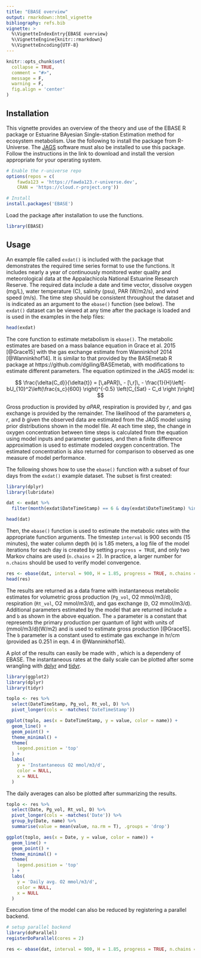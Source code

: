 ```yaml
---
title: "EBASE overview"
output: rmarkdown::html_vignette
bibliography: refs.bib
vignette: >
  %\VignetteIndexEntry{EBASE overview}
  %\VignetteEngine{knitr::rmarkdown}
  %\VignetteEncoding{UTF-8}
---
```


```r
knitr::opts_chunk$set(
  collapse = TRUE,
  comment = "#>", 
  message = F, 
  warning = F, 
  fig.align = 'center'
)
```

## Installation 

This vignette provides an overview of the theory and use of the EBASE R package or Estuarine BAyesian Single-station Estimation method for ecosystem metabolism.  Use the following to install the package from R-Universe.  The [JAGS](https://mcmc-jags.sourceforge.io/) software must also be installed to use this package.  Follow the instructions in the link to download and install the version appropriate for your operating system.   


``` r
# Enable the r-universe repo
options(repos = c(
    fawda123 = 'https://fawda123.r-universe.dev',
    CRAN = 'https://cloud.r-project.org'))

# Install
install.packages('EBASE')
```

Load the package after installation to use the functions. 

```r
library(EBASE)
```

## Usage

An example file called `exdat()` is included with the package that demonstrates the required time series format to use the functions.  It includes nearly a year of continuously monitored water quality and meteorological data at the Appalachicola National Estuarine Research Reserve.  The required data include a date and time vector, dissolve oxygen (mg/L), water temperature (C), salinity (psu), PAR (W/m2/s), and wind speed (m/s).  The time step should be consistent throughout the dataset and is indicated as an argument to the `ebase()` function (see below).  The `exdat()` dataset can be viewed at any time after the package is loaded and is used in the examples in the help files:

```r
head(exdat)
```

The core function to estimate metabolism is `ebase()`.  The metabolic estimates are based on a mass balance equation in Grace et al. 2015 [@Grace15] with the gas exchange estimate from Wanninkhof 2014 [@Wanninkhof14].  It is similar to that provided by the BASEmetab R package at https://github.com/dgiling/BASEmetab, with modifications to estimate different parameters. The equation optimized in the JAGS model is: 

$$
\frac{\delta{C_d}}{\delta{t}} = [\,aPAR]\, - [\,r]\, - \frac{1}{H}\left[-bU_{10}^2\left(\frac{s_c}{600} \right)^{-0.5} \left(C_{Sat} - C_d \right )\right]
$$

Gross production is provided by *aPAR*, respiration is provided by *r*, and gas exchange is provided by the remainder.  The likelihood of the parameters *a*, *r*, and *b* given the observed data are estimated from the JAGS model using prior distributions shown in the model file. At each time step, the change in oxygen concentration between time steps is calculated from the equation using model inputs and parameter guesses, and then a finite difference approximation is used to estimate modeled oxygen concentration.  The estimated concentration is also returned for comparison to observed as one measure of model performance.

The following shows how to use the `ebase()` function with a subset of four days from the `exdat()` example dataset.  The subset is first created: 

```r
library(dplyr)
library(lubridate)

dat <- exdat %>%
  filter(month(exdat$DateTimeStamp) == 6 & day(exdat$DateTimeStamp) %in% 1:4)

head(dat)
```

Then, the `ebase()` function is used to estimate the metabolic rates with the appropriate function arguments.  The timestep `interval` is 900 seconds (15 minutes), the water column depth (`H`) is 1.85 meters, a log file of the model iterations for each day is created by setting `progress = TRUE`, and only two Markov chains are used (`n.chains` = 2). In practice, a larger number for `n.chains` should be used to verify model convergence.  

```r
res <- ebase(dat, interval = 900, H = 1.85, progress = TRUE, n.chains = 2)
head(res)
```

The results are returned as a data frame with instantaneous metabolic estimates for volumetric gross production (`Pg_vol`, O2 mmol/m3/d), respiration (`Rt_vol`,  O2 mmol/m3/d), and gas exchange (`D`, O2 mmol/m3/d).  Additional parameters estimated by the model that are returned include `a` and `b` as shown in the above equation.  The `a` parameter is a constant that represents the primary production per quantum of light with units of  (mmol/m3/d)(W/m2) and is used to estimate gross production [@Grace15].  The `b` parameter is a constant used to estimate gas exchange in hr/cm (provided as 0.251 in eqn. 4 in @Wanninkhof14).

A plot of the results can easily be made with \code{link[ggplot2]{ggplot}}, which is a dependeny of EBASE.  The instantaneous rates at the daily scale can be plotted after some wrangling with [dplyr](https://dplyr.tidyverse.org/) and [tidyr](https://tidyr.tidyverse.org/).

```r
library(ggplot2)
library(dplyr)
library(tidyr)

toplo <- res %>% 
  select(DateTimeStamp, Pg_vol, Rt_vol, D) %>% 
  pivot_longer(cols = -matches('DateTimeStamp'))

ggplot(toplo, aes(x = DateTimeStamp, y = value, color = name)) +
  geom_line() + 
  geom_point() + 
  theme_minimal() + 
  theme(
    legend.position = 'top'
  ) +
  labs(
    y = 'Instantaneous O2 mmol/m3/d', 
    color = NULL, 
    x = NULL
  )
```

The daily averages can also be plotted after summarizing the results.

```r
toplo <- res %>% 
  select(Date, Pg_vol, Rt_vol, D) %>% 
  pivot_longer(cols = -matches('Date')) %>% 
  group_by(Date, name) %>% 
  summarise(value = mean(value, na.rm = T), .groups = 'drop')

ggplot(toplo, aes(x = Date, y = value, color = name)) +
  geom_line() + 
  geom_point() + 
  theme_minimal() + 
  theme(
    legend.position = 'top'
  ) +
  labs(
    y = 'Daily avg. O2 mmol/m3/d', 
    color = NULL, 
    x = NULL
  )
```

Execution time of the model can also be reduced by registering a parallel backend. 

```r
# setup parallel backend
library(doParallel)
registerDoParallel(cores = 2)

res <- ebase(dat, interval = 900, H = 1.85, progress = TRUE, n.chains = 2)
```

